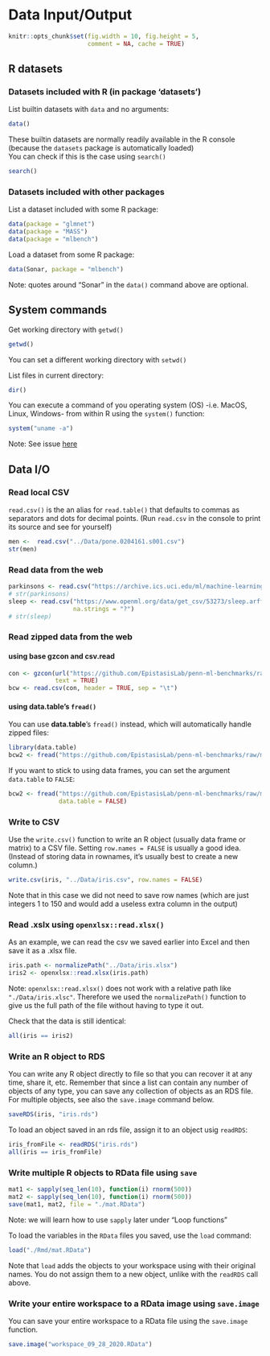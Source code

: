 # Data Input/Output {#dataio}

```r
knitr::opts_chunk$set(fig.width = 10, fig.height = 5,
                      comment = NA, cache = TRUE) 
```

## R datasets

### Datasets included with R (in package 'datasets')

List builtin datasets with `data` and no arguments:

```r
data()
```

These builtin datasets are normally readily available in the R console (because the `datasets` package is automatically loaded)  
You can check if this is the case using `search()`

```r
search()
```


### Datasets included with other packages

List a dataset included with some R package:

```r
data(package = "glmnet")
data(package = "MASS")
data(package = "mlbench")
```

Load a dataset from some R package:

```r
data(Sonar, package = "mlbench")
```

Note: quotes around "Sonar" in the `data()` command above are optional.

## System commands

Get working directory with `getwd()`

```r
getwd()
```

You can set a different working directory with `setwd()`  

List files in current directory:

```r
dir()
```

You can execute a command of you operating system (OS) -i.e. MacOS, Linux, Windows- from within R using the `system()` function:

```r
system("uname -a")
```

Note: See issue [here](https://stackoverflow.com/questions/27388964/rmarkdown-not-outputting-results-of-system-command-to-html-file)

## Data I/O

### Read local CSV

`read.csv()` is the an alias for `read.table()` that defaults to commas as separators and dots for decimal points. (Run `read.csv` in the console to print its source and see for yourself)

```r
men <-  read.csv("../Data/pone.0204161.s001.csv")
str(men)
```

### Read data from the web

```r
parkinsons <- read.csv("https://archive.ics.uci.edu/ml/machine-learning-databases/parkinsons/parkinsons.data")
# str(parkinsons)
sleep <- read.csv("https://www.openml.org/data/get_csv/53273/sleep.arff",
                  na.strings = "?")
# str(sleep)
```


### Read zipped data from the web 

#### using base gzcon and csv.read

```r
con <- gzcon(url("https://github.com/EpistasisLab/penn-ml-benchmarks/raw/master/datasets/classification/breast-cancer-wisconsin/breast-cancer-wisconsin.tsv.gz"),
             text = TRUE)
bcw <- read.csv(con, header = TRUE, sep = "\t")
```

#### using **data.table**'s `fread()`

You can use __data.table__'s `fread()` instead, which will automatically handle zipped files:

```r
library(data.table)
bcw2 <- fread("https://github.com/EpistasisLab/penn-ml-benchmarks/raw/master/datasets/classification/breast-cancer-wisconsin/breast-cancer-wisconsin.tsv.gz")
```

If you want to stick to using data frames, you can set the argument `data.table` to `FALSE`:

```r
bcw2 <- fread("https://github.com/EpistasisLab/penn-ml-benchmarks/raw/master/datasets/classification/breast-cancer-wisconsin/breast-cancer-wisconsin.tsv.gz",
              data.table = FALSE)
```

### Write to CSV

Use the `write.csv()` function to write an R object (usually data frame or matrix) to a CSV file. Setting `row.names = FALSE` is usually a good idea. (Instead of storing data in rownames, it's usually best to create a new column.)

```r
write.csv(iris, "../Data/iris.csv", row.names = FALSE)
```

Note that in this case we did not need to save row names (which are just integers 1 to  150 and would add a useless extra column in the output)

### Read .xslx using `openxlsx::read.xlsx()`

As an example, we can read the csv we saved earlier into Excel and then save it as a .xlsx file.  

```r
iris.path <- normalizePath("../Data/iris.xlsx")
iris2 <- openxlsx::read.xlsx(iris.path)
```

Note: `openxlsx::read.xlsx()` does not work with a relative path like `"./Data/iris.xlsc"`. Therefore we used the `normalizePath()` function to give us the full path of the file without having to type it out.

Check that the data is still identical:

```r
all(iris == iris2)
```

### Write an R object to RDS

You can write any R object directly to file so that you can recover it at any time, share it, etc. Remember that since a list can contain any number of objects of any type, you can save any collection of objects as an RDS file. For multiple objects, see also the `save.image` command below.

```r
saveRDS(iris, "iris.rds")
```

To load an object saved in an rds file, assign it to an object  usig `readRDS`:

```r
iris_fromFile <- readRDS("iris.rds")
all(iris == iris_fromFile)
```

### Write multiple R objects to RData file using `save`

```r
mat1 <- sapply(seq_len(10), function(i) rnorm(500))
mat2 <- sapply(seq_len(10), function(i) rnorm(500))
save(mat1, mat2, file = "./mat.RData")
```

Note: we will learn how to use `sapply` later under "Loop functions"

To load the variables in the `RData` files you saved, use the `load` command:

```r
load("./Rmd/mat.RData")
```

Note that `load` adds the objects to your workspace using with their original names. You do not assign them to a new object, unlike with the `readRDS` call above.

### Write your entire workspace to a RData image using `save.image`

You can save your entire workspace to a RData file using the `save.image` function.  

```r
save.image("workspace_09_28_2020.RData")
```

